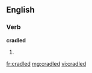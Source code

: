 ==English==

===Verb===
'''cradled'''

# {{past of|cradle}}

[[fr:cradled]]
[[mg:cradled]]
[[vi:cradled]]